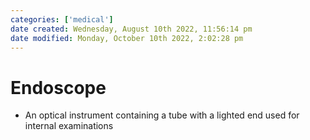 ```yaml
---
categories: ['medical']
date created: Wednesday, August 10th 2022, 11:56:14 pm
date modified: Monday, October 10th 2022, 2:02:28 pm
---
```


# Endoscope
- An optical instrument containing a tube with a lighted end used for internal examinations



